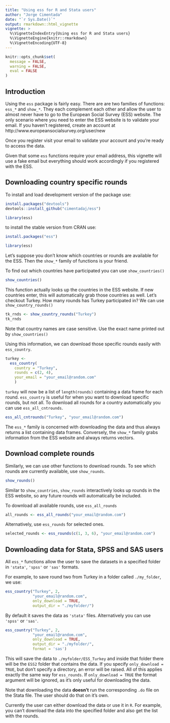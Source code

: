 ```yaml
---
title: "Using ess for R and Stata users"
author: "Jorge Cimentada"
date: "`r Sys.Date()`"
output: rmarkdown::html_vignette
vignette: >
  %\VignetteIndexEntry{Using ess for R and Stata users}
  %\VignetteEngine{knitr::rmarkdown}
  %\VignetteEncoding{UTF-8}
---
```


```r
knitr::opts_chunk$set(
  message = FALSE,
  warning = FALSE,
  eval = FALSE
)
```

## Introduction

Using the `ess` package is fairly easy. There are are two families of functions: `ess_*` and `show_*`. They each complement each other and allow the user to almost never have to go to the European Social Survey (ESS) website. The only scenario where you need to enter the ESS website is to validate your email. If you haven't registered, create an account at http://www.europeansocialsurvey.org/user/new

Once you register visit your email to validate your account and you're ready to access the data.

Given that some `ess` functions require your email address, this vignette will use a fake email but everything should work accordingly if you registered with the ESS.

## Downloading country specific rounds

To install and load development version of the package use:
```r
install.packages("devtools")
devtools::install_github("cimentadaj/ess")

library(ess)
```

to install the stable version from CRAN use:
```r
install.packages("ess")
```

```r
library(ess)
```

Let's suppose you don't know which countries or rounds are available for the ESS. Then the `show_*` family of functions is your friend.

To find out which countries have participated you can use `show_countries()`

```r
show_countries()
```

This function actually looks up the countries in the ESS website. If new countries enter, this will automatically grab those countries as well. Let's checkout Turkey. How many rounds has Turkey participated in? We can use `show_country_rounds()`

```r
tk_rnds <- show_country_rounds("Turkey")
tk_rnds
```
Note that country names are case sensitive. Use the exact name printed out by `show_countries()`

Using this information, we can download those specific rounds easily with `ess_country`.

```r
turkey <-
  ess_country(
    country = "Turkey",
    rounds = c(2, 4),
    your_email = "your_email@random.com"
    )
```

`turkey` will now be a list of `length(rounds)` containing a data frame for each round. `ess_country` is useful for when you want to download specific rounds, but not all. To download all rounds for a country automatically you can use `ess_all_cntrounds`.

```r
ess_all_cntrounds("Turkey", "your_email@random.com")
```

The `ess_*` family is  concerned with downloading the data and thus always returns a list containing data frames. Conversely, the `show_*` family grabs information from the ESS website and always returns vectors.

## Download complete rounds

Similarly, we can use other functions to download rounds. To see which rounds are currently available, use `show_rounds`.

```r
show_rounds()
```

Similar to `show_countries`, `show_rounds` interactively looks up rounds in the ESS website, so any future rounds will automatically be included.

To download all available rounds, use `ess_all_rounds`

```r
all_rounds <- ess_all_rounds("your_email@random.com")
```

Alternatively, use `ess_rounds` for selected ones.

```r
selected_rounds <- ess_rounds(c(1, 3, 6), "your_email@random.com")
```

## Downloading data for Stata, SPSS and SAS users

All `ess_*` functions allow the user to save the datasets in a specified folder in `'stata'`, `'spss'` or `'sas'` formats.

For example, to save round two from Turkey in a folder called `./my_folder`, we use:

```r
ess_country("Turkey", 2,
            "your_email@random.com",
            only_download = TRUE,
            output_dir = "./myfolder/")
```

By default it saves the data as `'stata'` files. Alternatively you can use `'spss'` or `'sas'`.

```r
ess_country("Turkey", 2,
            "your_email@random.com",
            only_download = TRUE,
            output_dir = "./myfolder/",
            format = 'sas')
```

This will save the data to `./myfolder/ESS_Turkey` and inside that folder there will be the `ESS2` folder that contains the data. If you specify `only_download = TRUE`, but don't specify a directory, an error will be raised. All of this applies exactly the same way for `ess_rounds`. If `only_download = TRUE` the format argument will be ignored, as it's only useful for downloading the data.


Note that downloading the data **doesn't** run the corresponding `.do` file on the Stata file. The user should do that on it's own.

Currently the user can either download the data or use it in `R`. For example, you can't download the data into the specified folder and also get the list with the rounds.